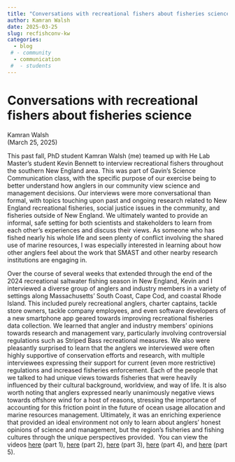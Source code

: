 ```yaml
---
title: "Conversations with recreational fishers about fisheries science"
author: Kamran Walsh
date: 2025-03-25
slug: recfishconv-kw
categories:
  - blog 
 # - community
  - communication
 #  - students
---
```


# Conversations with recreational fishers about fisheries science

Kamran Walsh\
(March 25, 2025)

This past fall, PhD student Kamran Walsh (me) teamed up with He Lab Master’s student Kevin Bennett to interview recreational fishers throughout the southern New England area. This was part of Gavin’s Science Communication class, with the specific purpose of our exercise being to better understand how anglers in our community view science and management decisions. Our interviews were more conversational than formal, with topics touching upon past and ongoing research related to New England recreational fisheries, social justice issues in the community, and fisheries outside of New England. We ultimately wanted to provide an informal, safe setting for both scientists and stakeholders to learn from each other’s experiences and discuss their views. As someone who has fished nearly his whole life and seen plenty of conflict involving the shared use of marine resources, I was especially interested in learning about how other anglers feel about the work that SMAST and other nearby research institutions are engaging in. 

Over the course of several weeks that extended through the end of the 2024 recreational saltwater fishing season in New England, Kevin and I interviewed a diverse group of anglers and industry members in a variety of settings along Massachusetts’ South Coast, Cape Cod, and coastal Rhode Island. This included purely recreational anglers, charter captains, tackle store owners, tackle company employees, and even software developers of a new smartphone app geared towards improving recreational fisheries data collection. We learned that angler and industry members’ opinions towards research and management vary, particularly involving controversial regulations such as Striped Bass recreational measures. We also were pleasantly surprised to learn that the anglers we interviewed were often highly supportive of conservation efforts and research, with multiple interviewees expressing their support for current (even more restrictive) regulations and increased fisheries enforcement. Each of the people that we talked to had unique views towards fisheries that were heavily influenced by their cultural background, worldview, and way of life. It is also worth noting that anglers expressed nearly unanimously negative views towards offshore wind for a host of reasons, stressing the importance of accounting for this friction point in the future of ocean usage allocation and marine resources management. Ultimately, it was an enriching experience that provided an ideal environment not only to learn about anglers’ honest opinions of science and management, but the region’s fisheries and fishing cultures through the unique perspectives provided.  You can view the videos [here](https://nam12.safelinks.protection.outlook.com/?url=https%3A%2F%2Fwww.youtube.com%2Fwatch%3Fv%3DypQZYaEhcK0&data=05%7C02%7Cgfay%40umassd.edu%7C97e2a7b9387046dc2c0a08dd566fb6a5%7C328d6c0d0f2f4b7693109762ba1c3e2d%7C0%7C0%7C638761760008081003%7CUnknown%7CTWFpbGZsb3d8eyJFbXB0eU1hcGkiOnRydWUsIlYiOiIwLjAuMDAwMCIsIlAiOiJXaW4zMiIsIkFOIjoiTWFpbCIsIldUIjoyfQ%3D%3D%7C0%7C%7C%7C&sdata=ISd2goVKPtvAcIw7g4R9aJb6Vvvrh%2FCJw3%2BHT1YZn2Q%3D&reserved=0) (part 1), [here](https://nam12.safelinks.protection.outlook.com/?url=https%3A%2F%2Fwww.youtube.com%2Fwatch%3Fv%3DYTgYDcP8YYo&data=05%7C02%7Cgfay%40umassd.edu%7C97e2a7b9387046dc2c0a08dd566fb6a5%7C328d6c0d0f2f4b7693109762ba1c3e2d%7C0%7C0%7C638761760008112177%7CUnknown%7CTWFpbGZsb3d8eyJFbXB0eU1hcGkiOnRydWUsIlYiOiIwLjAuMDAwMCIsIlAiOiJXaW4zMiIsIkFOIjoiTWFpbCIsIldUIjoyfQ%3D%3D%7C0%7C%7C%7C&sdata=k2znX2FGecxjBia3GGAoNKVH1pzW6HejxPV1rKRpyyE%3D&reserved=0) (part 2), [here](https://nam12.safelinks.protection.outlook.com/?url=https%3A%2F%2Fwww.youtube.com%2Fwatch%3Fv%3DMGIMuxh-fx4&data=05%7C02%7Cgfay%40umassd.edu%7C97e2a7b9387046dc2c0a08dd566fb6a5%7C328d6c0d0f2f4b7693109762ba1c3e2d%7C0%7C0%7C638761760008125400%7CUnknown%7CTWFpbGZsb3d8eyJFbXB0eU1hcGkiOnRydWUsIlYiOiIwLjAuMDAwMCIsIlAiOiJXaW4zMiIsIkFOIjoiTWFpbCIsIldUIjoyfQ%3D%3D%7C0%7C%7C%7C&sdata=DfXYqkrPAGjHhZQxlQfM7Srz%2Fq9nbbK%2BPmjhc1IVBb0%3D&reserved=0) (part 3), [here](https://nam12.safelinks.protection.outlook.com/?url=https%3A%2F%2Fwww.youtube.com%2Fwatch%3Fv%3DlJhn8W6N8rA&data=05%7C02%7Cgfay%40umassd.edu%7C97e2a7b9387046dc2c0a08dd566fb6a5%7C328d6c0d0f2f4b7693109762ba1c3e2d%7C0%7C0%7C638761760008137330%7CUnknown%7CTWFpbGZsb3d8eyJFbXB0eU1hcGkiOnRydWUsIlYiOiIwLjAuMDAwMCIsIlAiOiJXaW4zMiIsIkFOIjoiTWFpbCIsIldUIjoyfQ%3D%3D%7C0%7C%7C%7C&sdata=ooMwTBDcXBrevtrDz86SncSa8qX1nk1aLQ2GToY5B1o%3D&reserved=0) (part 4), and [here](https://nam12.safelinks.protection.outlook.com/?url=https%3A%2F%2Fwww.youtube.com%2Fwatch%3Fv%3DjZT47_bfxgg&data=05%7C02%7Cgfay%40umassd.edu%7C97e2a7b9387046dc2c0a08dd566fb6a5%7C328d6c0d0f2f4b7693109762ba1c3e2d%7C0%7C0%7C638761760008149131%7CUnknown%7CTWFpbGZsb3d8eyJFbXB0eU1hcGkiOnRydWUsIlYiOiIwLjAuMDAwMCIsIlAiOiJXaW4zMiIsIkFOIjoiTWFpbCIsIldUIjoyfQ%3D%3D%7C0%7C%7C%7C&sdata=AZ5PzSFCNQRB2VRCx9q6M7KJyYDZCqWxmFORAioN7Qo%3D&reserved=0) (part 5).
